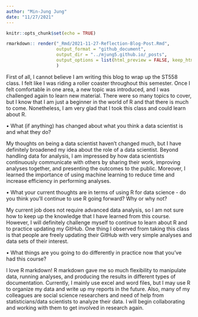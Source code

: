 ```yaml
---
author: "Min-Jung Jung"
date: "11/27/2021"
---
```


```r
knitr::opts_chunk$set(echo = TRUE)
```

```r
rmarkdown:: render("_Rmd/2021-11-27-Reflection-Blog-Post.Rmd",
                   output_format = "github_document",
                   output_dir = "../mjung5.github.io/_posts", 
                   output_options = list(html_preview = FALSE, keep_html = FALSE)
                   )
```

First of all, I cannot believe I am writing this blog to wrap up the ST558 class. I felt like I was riding a roller coaster throughout this semester. Once I felt comfortable in one area, a new topic was introduced, and I was challenged again to learn new material. There were so many topics to cover, but I know that I am just a beginner in the world of R and that there is much to come. Nonetheless, I am very glad that I took this class and could learn about R. 

•	What (if anything) has changed about what you think a data scientist is and what they do?

My thoughts on being a data scientist haven’t changed much, but I have definitely broadened my idea about the role of a data scientist. Beyond handling data for analysis, I am impressed by how data scientists continuously communicate with others by sharing their work, improving analyses together, and presenting the outcomes to the public. Moreover, I learned the importance of using machine learning to reduce time and increase efficiency in performing analyses.  

•	What your current thoughts are in terms of using R for data science - do you think you'll continue to use R going forward?  Why or why not?

My current job does not require advanced data analysis, so I am not sure how to keep up the knowledge that I have learned from this course. However, I will definitely challenge myself to continue to learn about R and to practice updating my GitHub. One thing I observed from taking this class is that people are freely updating their GitHub with very simple analyses and data sets of their interest. 

•	What things are you going to do differently in practice now that you've had this course?

I love R markdown! R markdown gave me so much flexibility to manipulate data, running analyses, and producing the results in different types of documentation. Currently, I mainly use excel and word files, but I may use R to organize my data and write up my reports in the future. Also, many of my colleagues are social science researchers and need of help from statisticians/data scientists to analyze their data. I will begin collaborating and working with them to get involved in research again.  
